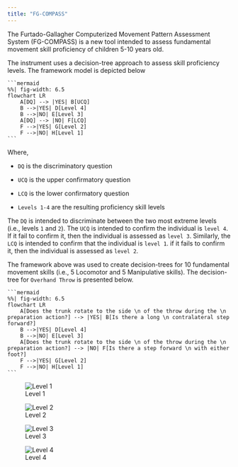 ```yaml
---
title: "FG-COMPASS"
---
```


The Furtado-Gallagher Computerized Movement Pattern Assessment System (FG-COMPASS) is a new tool intended to assess fundamental movement skill proficiency of children 5-10 years old.

The instrument uses a decision-tree approach to assess skill proficiency levels. The framework model is depicted below

    ```mermaid
    %%| fig-width: 6.5
    flowchart LR
        A[DQ] --> |YES| B[UCQ]
        B -->|YES| D[Level 4]
        B -->|NO| E[Level 3]
        A[DQ] --> |NO| F[LCQ]
        F -->|YES| G[Level 2]
        F -->|NO| H[Level 1]
    ```

Where,

-   `DQ` is the discriminatory question

-   `UCQ` is the upper confirmatory question

-   `LCQ` is the lower confirmatory question

-   `Levels 1-4` are the resulting proficiency skill levels

The `DQ` is intended to discriminate between the two most extreme levels (i.e., levels `1` and `2`). The `UCQ` is intended to confirm the individual is `level 4`. If it fail to confirm it, then the individual is assessed as `level 3`. Similarly, the `LCQ` is intended to confirm that the individual is `level 1`. if it fails to confirm it, then the individual is assessed as `level 2`.

The framework above was used to create decision-trees for 10 fundamental movement skills (i.e., 5 Locomotor and 5 Manipulative skills). The decision-tree for `Overhand Throw` is presented below.

    ```mermaid
    %%| fig-width: 6.5
    flowchart LR
        A[Does the trunk rotate to the side \n of the throw during the \n preparation action?] --> |YES| B[Is there a long \n contralateral step forward?]
        B -->|YES| D[Level 4]
        B -->|NO| E[Level 3]
        A[Does the trunk rotate to the side \n of the throw during the \n preparation action?] --> |NO| F[Is there a step forward \n with either foot?]
        F -->|YES| G[Level 2]
        F -->|NO| H[Level 1]
    ```

::: {layout-ncol="2"}
![Level 1](images/ot-l1.png)

![Level 2](images/ot-l2.png)

![Level 3](images/ot-l3.png)

![Level 4](images/ot-l4.png)
:::
